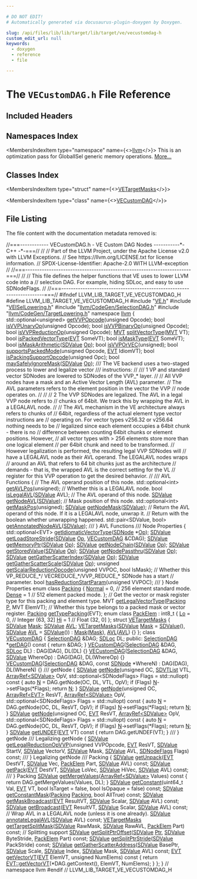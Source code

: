 ```yaml
---

# DO NOT EDIT!
# Automatically generated via docusaurus-plugin-doxygen by Doxygen.

slug: /api/files/lib/lib/target/lib/target/ve/vecustomdag-h
custom_edit_url: null
keywords:
  - doxygen
  - reference
  - file

---
```





# The `VECustomDAG.h` File Reference

<DoxygenPage pluginConfig={pluginConfig}>



## Included Headers

<IncludesList>
<IncludesListItem
  filePath="VE.h"
  permalink="/docs/api/files/lib/lib/target/lib/target/ve/ve-h"
  isLocal="true" />
<IncludesListItem
  filePath="VEISelLowering.h"
  permalink="/docs/api/files/lib/lib/target/lib/target/ve/veisellowering-h"
  isLocal="true" />
<IncludesListItem
  filePath="llvm/CodeGen/SelectionDAG.h"
  permalink="/docs/api/files/include/include/llvm/include/llvm/codegen/selectiondag-h"
  isLocal="true" />
<IncludesListItem
  filePath="llvm/CodeGen/TargetLowering.h"
  permalink="/docs/api/files/include/include/llvm/include/llvm/codegen/targetlowering-h"
  isLocal="true" />
</IncludesList>

## Namespaces Index

<MembersIndex>

<MembersIndexItem
  type="namespace"
  name={<><a href="/docs/api/namespaces/llvm">llvm</a></>}>
This is an optimization pass for GlobalISel generic memory operations. <a href="/docs/api/namespaces/llvm/#details">More...</a>
</MembersIndexItem>

</MembersIndex>

## Classes Index

<MembersIndex>

<MembersIndexItem
  type="struct"
  name={<><a href="/docs/api/structs/llvm/vetargetmasks">VETargetMasks</a></>}>
</MembersIndexItem>

<MembersIndexItem
  type="class"
  name={<><a href="/docs/api/classes/llvm/vecustomdag">VECustomDAG</a></>}>
</MembersIndexItem>

</MembersIndex>


## File Listing

The file content with the documentation metadata removed is:

<ProgramListing>

<Link id="l00001" /><CodeLine lineNumber="1"><Highlight kind="comment">//===------------ VECustomDAG.h - VE Custom DAG Nodes -----------&#42;- C++ -&#42;-===//</Highlight><Highlight kind="normal"></Highlight></CodeLine>
<Link id="l00002" /><CodeLine lineNumber="2"><Highlight kind="normal"></Highlight><Highlight kind="comment">//</Highlight><Highlight kind="normal"></Highlight></CodeLine>
<Link id="l00003" /><CodeLine lineNumber="3"><Highlight kind="normal"></Highlight><Highlight kind="comment">// Part of the LLVM Project, under the Apache License v2.0 with LLVM Exceptions.</Highlight><Highlight kind="normal"></Highlight></CodeLine>
<Link id="l00004" /><CodeLine lineNumber="4"><Highlight kind="normal"></Highlight><Highlight kind="comment">// See https://llvm.org/LICENSE.txt for license information.</Highlight><Highlight kind="normal"></Highlight></CodeLine>
<Link id="l00005" /><CodeLine lineNumber="5"><Highlight kind="normal"></Highlight><Highlight kind="comment">// SPDX-License-Identifier: Apache-2.0 WITH LLVM-exception</Highlight><Highlight kind="normal"></Highlight></CodeLine>
<Link id="l00006" /><CodeLine lineNumber="6"><Highlight kind="normal"></Highlight><Highlight kind="comment">//</Highlight><Highlight kind="normal"></Highlight></CodeLine>
<Link id="l00007" /><CodeLine lineNumber="7"><Highlight kind="normal"></Highlight><Highlight kind="comment">//===----------------------------------------------------------------------===//</Highlight><Highlight kind="normal"></Highlight></CodeLine>
<Link id="l00008" /><CodeLine lineNumber="8"><Highlight kind="normal"></Highlight><Highlight kind="comment">//</Highlight><Highlight kind="normal"></Highlight></CodeLine>
<Link id="l00009" /><CodeLine lineNumber="9"><Highlight kind="normal"></Highlight><Highlight kind="comment">// This file defines the helper functions that VE uses to lower LLVM code into a</Highlight><Highlight kind="normal"></Highlight></CodeLine>
<Link id="l00010" /><CodeLine lineNumber="10"><Highlight kind="normal"></Highlight><Highlight kind="comment">// selection DAG.  For example, hiding SDLoc, and easy to use SDNodeFlags.</Highlight><Highlight kind="normal"></Highlight></CodeLine>
<Link id="l00011" /><CodeLine lineNumber="11"><Highlight kind="normal"></Highlight><Highlight kind="comment">//</Highlight><Highlight kind="normal"></Highlight></CodeLine>
<Link id="l00012" /><CodeLine lineNumber="12"><Highlight kind="normal"></Highlight><Highlight kind="comment">//===----------------------------------------------------------------------===//</Highlight><Highlight kind="normal"></Highlight></CodeLine>
<Link id="l00013" /><CodeLine lineNumber="13"><Highlight kind="normal"></Highlight></CodeLine>
<Link id="l00014" /><CodeLine lineNumber="14"><Highlight kind="normal"></Highlight><Highlight kind="preprocessor">#ifndef LLVM&#95;LIB&#95;TARGET&#95;VE&#95;VECUSTOMDAG&#95;H</Highlight><Highlight kind="normal"></Highlight></CodeLine>
<Link id="l00015" /><CodeLine lineNumber="15"><Highlight kind="normal"></Highlight><Highlight kind="preprocessor">#define LLVM&#95;LIB&#95;TARGET&#95;VE&#95;VECUSTOMDAG&#95;H</Highlight><Highlight kind="normal"></Highlight></CodeLine>
<Link id="l00016" /><CodeLine lineNumber="16"><Highlight kind="normal"></Highlight></CodeLine>
<Link id="l00017" /><CodeLine lineNumber="17"><Highlight kind="normal"></Highlight><Highlight kind="preprocessor">#include &quot;<a href="/docs/api/files/lib/lib/target/lib/target/ve/ve-h">VE.h</a>&quot;</Highlight><Highlight kind="normal"></Highlight></CodeLine>
<Link id="l00018" /><CodeLine lineNumber="18"><Highlight kind="normal"></Highlight><Highlight kind="preprocessor">#include &quot;<a href="/docs/api/files/lib/lib/target/lib/target/ve/veisellowering-h">VEISelLowering.h</a>&quot;</Highlight><Highlight kind="normal"></Highlight></CodeLine>
<Link id="l00019" /><CodeLine lineNumber="19"><Highlight kind="normal"></Highlight><Highlight kind="preprocessor">#include &quot;<a href="/docs/api/files/include/include/llvm/include/llvm/codegen/selectiondag-h">llvm/CodeGen/SelectionDAG.h</a>&quot;</Highlight><Highlight kind="normal"></Highlight></CodeLine>
<Link id="l00020" /><CodeLine lineNumber="20"><Highlight kind="normal"></Highlight><Highlight kind="preprocessor">#include &quot;<a href="/docs/api/files/include/include/llvm/include/llvm/codegen/targetlowering-h">llvm/CodeGen/TargetLowering.h</a>&quot;</Highlight><Highlight kind="normal"></Highlight></CodeLine>
<Link id="l00021" /><CodeLine lineNumber="21"><Highlight kind="normal"></Highlight></CodeLine>
<Link id="l00022" /><CodeLine lineNumber="22"><Highlight kind="normal"></Highlight><Highlight kind="keyword">namespace </Highlight><Highlight kind="normal"><a href="/docs/api/namespaces/llvm">llvm</a> &#123;</Highlight></CodeLine>
<Link id="l00023" /><CodeLine lineNumber="23"><Highlight kind="normal"></Highlight></CodeLine>
<Link id="l00024" /><CodeLine lineNumber="24"><Highlight kind="normal">std::optional&lt;unsigned&gt; <a href="/docs/api/namespaces/llvm/#adcf46d0509fd943e2c820a47542d2425">getVVPOpcode</a>(</Highlight><Highlight kind="keywordtype">unsigned</Highlight><Highlight kind="normal"> Opcode);</Highlight></CodeLine>
<Link id="l00025" /><CodeLine lineNumber="25"><Highlight kind="normal"></Highlight></CodeLine>
<Link id="l00026" /><CodeLine lineNumber="26"><Highlight kind="normal"></Highlight><Highlight kind="keywordtype">bool</Highlight><Highlight kind="normal"> <a href="/docs/api/namespaces/llvm/#add178caf1ecd98ed44e9b3eab31ddfe2">isVVPUnaryOp</a>(</Highlight><Highlight kind="keywordtype">unsigned</Highlight><Highlight kind="normal"> Opcode);</Highlight></CodeLine>
<Link id="l00027" /><CodeLine lineNumber="27"><Highlight kind="normal"></Highlight><Highlight kind="keywordtype">bool</Highlight><Highlight kind="normal"> <a href="/docs/api/namespaces/llvm/#a2c64a669d95c6a6b00030c41a177a9da">isVVPBinaryOp</a>(</Highlight><Highlight kind="keywordtype">unsigned</Highlight><Highlight kind="normal"> Opcode);</Highlight></CodeLine>
<Link id="l00028" /><CodeLine lineNumber="28"><Highlight kind="normal"></Highlight><Highlight kind="keywordtype">bool</Highlight><Highlight kind="normal"> <a href="/docs/api/namespaces/llvm/#a024e466dba1b29c31da74dab698c04de">isVVPReductionOp</a>(</Highlight><Highlight kind="keywordtype">unsigned</Highlight><Highlight kind="normal"> Opcode);</Highlight></CodeLine>
<Link id="l00029" /><CodeLine lineNumber="29"><Highlight kind="normal"></Highlight></CodeLine>
<Link id="l00030" /><CodeLine lineNumber="30"><Highlight kind="normal"><a href="/docs/api/classes/llvm/mvt">MVT</a> <a href="/docs/api/namespaces/llvm/#a8efbddafefbb593b9fdc564bbe6e71fb">splitVectorType</a>(<a href="/docs/api/classes/llvm/mvt">MVT</a> VT);</Highlight></CodeLine>
<Link id="l00031" /><CodeLine lineNumber="31"><Highlight kind="normal"></Highlight></CodeLine>
<Link id="l00032" /><CodeLine lineNumber="32"><Highlight kind="normal"></Highlight><Highlight kind="keywordtype">bool</Highlight><Highlight kind="normal"> <a href="/docs/api/namespaces/llvm/#a0346da3fb8d131cf057b3f5c1757400b">isPackedVectorType</a>(<a href="/docs/api/structs/llvm/evt">EVT</a> SomeVT);</Highlight></CodeLine>
<Link id="l00033" /><CodeLine lineNumber="33"><Highlight kind="normal"></Highlight></CodeLine>
<Link id="l00034" /><CodeLine lineNumber="34"><Highlight kind="normal"></Highlight><Highlight kind="keywordtype">bool</Highlight><Highlight kind="normal"> <a href="/docs/api/namespaces/llvm/#a7c242ac8227e53a677e25cac39aaad82">isMaskType</a>(<a href="/docs/api/structs/llvm/evt">EVT</a> SomeVT);</Highlight></CodeLine>
<Link id="l00035" /><CodeLine lineNumber="35"><Highlight kind="normal"></Highlight></CodeLine>
<Link id="l00036" /><CodeLine lineNumber="36"><Highlight kind="normal"></Highlight><Highlight kind="keywordtype">bool</Highlight><Highlight kind="normal"> <a href="/docs/api/namespaces/llvm/#a7306c5f69408b74aa73eee21f015d405">isMaskArithmetic</a>(<a href="/docs/api/classes/llvm/sdvalue">SDValue</a> <a href="/docs/api/namespaces/llvm/#ab471937b9a227e70c7fe8bd9604014d6">Op</a>);</Highlight></CodeLine>
<Link id="l00037" /><CodeLine lineNumber="37"><Highlight kind="normal"></Highlight></CodeLine>
<Link id="l00038" /><CodeLine lineNumber="38"><Highlight kind="normal"></Highlight><Highlight kind="keywordtype">bool</Highlight><Highlight kind="normal"> <a href="/docs/api/namespaces/llvm/#aaa6eee8b0a715f1cb6c4b2535e56c253">isVVPOrVEC</a>(</Highlight><Highlight kind="keywordtype">unsigned</Highlight><Highlight kind="normal">);</Highlight></CodeLine>
<Link id="l00039" /><CodeLine lineNumber="39"><Highlight kind="normal"></Highlight></CodeLine>
<Link id="l00040" /><CodeLine lineNumber="40"><Highlight kind="normal"></Highlight><Highlight kind="keywordtype">bool</Highlight><Highlight kind="normal"> <a href="/docs/api/namespaces/llvm/#a11f8a2a87014bdd3d5b35eee4d313258">supportsPackedMode</a>(</Highlight><Highlight kind="keywordtype">unsigned</Highlight><Highlight kind="normal"> Opcode, <a href="/docs/api/structs/llvm/evt">EVT</a> IdiomVT);</Highlight></CodeLine>
<Link id="l00041" /><CodeLine lineNumber="41"><Highlight kind="normal"></Highlight></CodeLine>
<Link id="l00042" /><CodeLine lineNumber="42"><Highlight kind="normal"></Highlight><Highlight kind="keywordtype">bool</Highlight><Highlight kind="normal"> <a href="/docs/api/namespaces/llvm/#ab1c30ed11946c4d4d210fe29e395daad">isPackingSupportOpcode</a>(</Highlight><Highlight kind="keywordtype">unsigned</Highlight><Highlight kind="normal"> Opc);</Highlight></CodeLine>
<Link id="l00043" /><CodeLine lineNumber="43"><Highlight kind="normal"></Highlight></CodeLine>
<Link id="l00044" /><CodeLine lineNumber="44"><Highlight kind="normal"></Highlight><Highlight kind="keywordtype">bool</Highlight><Highlight kind="normal"> <a href="/docs/api/namespaces/llvm/#aa52af7575fa2cbe434ddc8227952195b">maySafelyIgnoreMask</a>(<a href="/docs/api/classes/llvm/sdvalue">SDValue</a> <a href="/docs/api/namespaces/llvm/#ab471937b9a227e70c7fe8bd9604014d6">Op</a>);</Highlight></CodeLine>
<Link id="l00045" /><CodeLine lineNumber="45"><Highlight kind="normal"></Highlight><Highlight kind="comment"></Highlight></CodeLine>
<Link id="l00046" /><CodeLine lineNumber="46"><Highlight kind="comment">/// The VE backend uses a two-staged process to lower and legalize vector</Highlight></CodeLine>
<Link id="l00047" /><CodeLine lineNumber="47"><Highlight kind="comment">/// instructions:</Highlight><Highlight kind="normal"></Highlight></CodeLine>
<Link id="l00048" /><CodeLine lineNumber="48"><Highlight kind="normal"></Highlight><Highlight kind="comment">//</Highlight><Highlight kind="comment"></Highlight></CodeLine>
<Link id="l00049" /><CodeLine lineNumber="49"><Highlight kind="comment">/// 1 VP and standard vector SDNodes are lowered to SDNodes of the VVP&#95;&#42; layer.</Highlight><Highlight kind="normal"></Highlight></CodeLine>
<Link id="l00050" /><CodeLine lineNumber="50"><Highlight kind="normal"></Highlight><Highlight kind="comment">//</Highlight><Highlight kind="normal"></Highlight></CodeLine>
<Link id="l00051" /><CodeLine lineNumber="51"><Highlight kind="normal"></Highlight><Highlight kind="comment">//     All VVP nodes have a mask and an Active Vector Length (AVL) parameter.</Highlight><Highlight kind="normal"></Highlight></CodeLine>
<Link id="l00052" /><CodeLine lineNumber="52"><Highlight kind="normal"></Highlight><Highlight kind="comment">//     The AVL parameters refers to the element position in the vector the VVP</Highlight><Highlight kind="normal"></Highlight></CodeLine>
<Link id="l00053" /><CodeLine lineNumber="53"><Highlight kind="normal"></Highlight><Highlight kind="comment">//     node operates on.</Highlight><Highlight kind="normal"></Highlight></CodeLine>
<Link id="l00054" /><CodeLine lineNumber="54"><Highlight kind="normal"></Highlight><Highlight kind="comment">//</Highlight><Highlight kind="normal"></Highlight></CodeLine>
<Link id="l00055" /><CodeLine lineNumber="55"><Highlight kind="normal"></Highlight><Highlight kind="comment">//</Highlight><Highlight kind="normal"></Highlight></CodeLine>
<Link id="l00056" /><CodeLine lineNumber="56"><Highlight kind="normal"></Highlight><Highlight kind="comment">//  2 The VVP SDNodes are legalized. The AVL in a legal VVP node refers to</Highlight><Highlight kind="normal"></Highlight></CodeLine>
<Link id="l00057" /><CodeLine lineNumber="57"><Highlight kind="normal"></Highlight><Highlight kind="comment">//     chunks of 64bit. We track this by wrapping the AVL in a LEGALAVL node.</Highlight><Highlight kind="normal"></Highlight></CodeLine>
<Link id="l00058" /><CodeLine lineNumber="58"><Highlight kind="normal"></Highlight><Highlight kind="comment">//</Highlight><Highlight kind="normal"></Highlight></CodeLine>
<Link id="l00059" /><CodeLine lineNumber="59"><Highlight kind="normal"></Highlight><Highlight kind="comment">//     The AVL mechanism in the VE architecture always refers to chunks of</Highlight><Highlight kind="normal"></Highlight></CodeLine>
<Link id="l00060" /><CodeLine lineNumber="60"><Highlight kind="normal"></Highlight><Highlight kind="comment">//     64bit, regardless of the actual element type vector instructions are</Highlight><Highlight kind="normal"></Highlight></CodeLine>
<Link id="l00061" /><CodeLine lineNumber="61"><Highlight kind="normal"></Highlight><Highlight kind="comment">//     operating on. For vector types v256.32 or v256.64 nothing needs to be</Highlight><Highlight kind="normal"></Highlight></CodeLine>
<Link id="l00062" /><CodeLine lineNumber="62"><Highlight kind="normal"></Highlight><Highlight kind="comment">//     legalized since each element occupies a 64bit chunk - there is no</Highlight><Highlight kind="normal"></Highlight></CodeLine>
<Link id="l00063" /><CodeLine lineNumber="63"><Highlight kind="normal"></Highlight><Highlight kind="comment">//     difference between counting 64bit chunks or element positions. However,</Highlight><Highlight kind="normal"></Highlight></CodeLine>
<Link id="l00064" /><CodeLine lineNumber="64"><Highlight kind="normal"></Highlight><Highlight kind="comment">//     all vector types with &gt; 256 elements store more than one logical element</Highlight><Highlight kind="normal"></Highlight></CodeLine>
<Link id="l00065" /><CodeLine lineNumber="65"><Highlight kind="normal"></Highlight><Highlight kind="comment">//     per 64bit chunk and need to be transformed.</Highlight><Highlight kind="normal"></Highlight></CodeLine>
<Link id="l00066" /><CodeLine lineNumber="66"><Highlight kind="normal"></Highlight><Highlight kind="comment">//     However legalization is performed, the resulting legal VVP SDNodes will</Highlight><Highlight kind="normal"></Highlight></CodeLine>
<Link id="l00067" /><CodeLine lineNumber="67"><Highlight kind="normal"></Highlight><Highlight kind="comment">//     have a LEGALAVL node as their AVL operand. The LEGALAVL nodes wraps</Highlight><Highlight kind="normal"></Highlight></CodeLine>
<Link id="l00068" /><CodeLine lineNumber="68"><Highlight kind="normal"></Highlight><Highlight kind="comment">//     around an AVL that refers to 64 bit chunks just as the architecture</Highlight><Highlight kind="normal"></Highlight></CodeLine>
<Link id="l00069" /><CodeLine lineNumber="69"><Highlight kind="normal"></Highlight><Highlight kind="comment">//     demands - that is, the wrapped AVL is the correct setting for the VL</Highlight><Highlight kind="normal"></Highlight></CodeLine>
<Link id="l00070" /><CodeLine lineNumber="70"><Highlight kind="normal"></Highlight><Highlight kind="comment">//     register for this VVP operation to get the desired behavior.</Highlight><Highlight kind="normal"></Highlight></CodeLine>
<Link id="l00071" /><CodeLine lineNumber="71"><Highlight kind="normal"></Highlight><Highlight kind="comment">//</Highlight><Highlight kind="comment"></Highlight></CodeLine>
<Link id="l00072" /><CodeLine lineNumber="72"><Highlight kind="comment">/// AVL Functions &#123;</Highlight><Highlight kind="normal"></Highlight></CodeLine>
<Link id="l00073" /><CodeLine lineNumber="73"><Highlight kind="normal"></Highlight><Highlight kind="comment">// The AVL operand position of this node.</Highlight><Highlight kind="normal"></Highlight></CodeLine>
<Link id="l00074" /><CodeLine lineNumber="74"><Highlight kind="normal">std::optional&lt;int&gt; <a href="/docs/api/namespaces/llvm/#a14dbf0c55e1b78f05c19e973c5b54dcd">getAVLPos</a>(</Highlight><Highlight kind="keywordtype">unsigned</Highlight><Highlight kind="normal">);</Highlight></CodeLine>
<Link id="l00075" /><CodeLine lineNumber="75"><Highlight kind="normal"></Highlight></CodeLine>
<Link id="l00076" /><CodeLine lineNumber="76"><Highlight kind="normal"></Highlight><Highlight kind="comment">// Whether this is a LEGALAVL node.</Highlight><Highlight kind="normal"></Highlight></CodeLine>
<Link id="l00077" /><CodeLine lineNumber="77"><Highlight kind="normal"></Highlight><Highlight kind="keywordtype">bool</Highlight><Highlight kind="normal"> <a href="/docs/api/namespaces/llvm/#a84e306a52da2372d1d398fb5a3c75c81">isLegalAVL</a>(<a href="/docs/api/classes/llvm/sdvalue">SDValue</a> AVL);</Highlight></CodeLine>
<Link id="l00078" /><CodeLine lineNumber="78"><Highlight kind="normal"></Highlight></CodeLine>
<Link id="l00079" /><CodeLine lineNumber="79"><Highlight kind="normal"></Highlight><Highlight kind="comment">// The AVL operand of this node.</Highlight><Highlight kind="normal"></Highlight></CodeLine>
<Link id="l00080" /><CodeLine lineNumber="80"><Highlight kind="normal"><a href="/docs/api/classes/llvm/sdvalue">SDValue</a> <a href="/docs/api/namespaces/llvm/#a79438cba679d9bd714fcf1ac660aa9dd">getNodeAVL</a>(<a href="/docs/api/classes/llvm/sdvalue">SDValue</a>);</Highlight></CodeLine>
<Link id="l00081" /><CodeLine lineNumber="81"><Highlight kind="normal"></Highlight></CodeLine>
<Link id="l00082" /><CodeLine lineNumber="82"><Highlight kind="normal"></Highlight><Highlight kind="comment">// Mask position of this node.</Highlight><Highlight kind="normal"></Highlight></CodeLine>
<Link id="l00083" /><CodeLine lineNumber="83"><Highlight kind="normal">std::optional&lt;int&gt; <a href="/docs/api/namespaces/llvm/#ab12a9d38978cd2f625970c4d24ba76d5">getMaskPos</a>(</Highlight><Highlight kind="keywordtype">unsigned</Highlight><Highlight kind="normal">);</Highlight></CodeLine>
<Link id="l00084" /><CodeLine lineNumber="84"><Highlight kind="normal"></Highlight></CodeLine>
<Link id="l00085" /><CodeLine lineNumber="85"><Highlight kind="normal"><a href="/docs/api/classes/llvm/sdvalue">SDValue</a> <a href="/docs/api/namespaces/llvm/#aea6f240eaff69e5a5f5dc5108abecfc5">getNodeMask</a>(<a href="/docs/api/classes/llvm/sdvalue">SDValue</a>);</Highlight></CodeLine>
<Link id="l00086" /><CodeLine lineNumber="86"><Highlight kind="normal"></Highlight></CodeLine>
<Link id="l00087" /><CodeLine lineNumber="87"><Highlight kind="normal"></Highlight><Highlight kind="comment">// Return the AVL operand of this node. If it is a LEGALAVL node, unwrap it.</Highlight><Highlight kind="normal"></Highlight></CodeLine>
<Link id="l00088" /><CodeLine lineNumber="88"><Highlight kind="normal"></Highlight><Highlight kind="comment">// Return with the boolean whether unwrapping happened.</Highlight><Highlight kind="normal"></Highlight></CodeLine>
<Link id="l00089" /><CodeLine lineNumber="89"><Highlight kind="normal">std::pair&lt;SDValue, bool&gt; <a href="/docs/api/namespaces/llvm/#ab36c9d24e2e9bf7f23e297e087acb8ce">getAnnotatedNodeAVL</a>(<a href="/docs/api/classes/llvm/sdvalue">SDValue</a>);</Highlight></CodeLine>
<Link id="l00090" /><CodeLine lineNumber="90"><Highlight kind="normal"></Highlight><Highlight kind="comment"></Highlight></CodeLine>
<Link id="l00091" /><CodeLine lineNumber="91"><Highlight kind="comment">/// &#125; AVL Functions</Highlight><Highlight kind="normal"></Highlight></CodeLine>
<Link id="l00092" /><CodeLine lineNumber="92"><Highlight kind="normal"></Highlight><Highlight kind="comment"></Highlight></CodeLine>
<Link id="l00093" /><CodeLine lineNumber="93"><Highlight kind="comment">/// Node Properties &#123;</Highlight><Highlight kind="normal"></Highlight></CodeLine>
<Link id="l00094" /><CodeLine lineNumber="94"><Highlight kind="normal"></Highlight></CodeLine>
<Link id="l00095" /><CodeLine lineNumber="95"><Highlight kind="normal">std::optional&lt;EVT&gt; <a href="/docs/api/namespaces/llvm/#a349388caf46f4ce4705384603962aeed">getIdiomaticVectorType</a>(<a href="/docs/api/classes/llvm/sdnode">SDNode</a> &#42;<a href="/docs/api/namespaces/llvm/#ab471937b9a227e70c7fe8bd9604014d6">Op</a>);</Highlight></CodeLine>
<Link id="l00096" /><CodeLine lineNumber="96"><Highlight kind="normal"></Highlight></CodeLine>
<Link id="l00097" /><CodeLine lineNumber="97"><Highlight kind="normal"><a href="/docs/api/classes/llvm/sdvalue">SDValue</a> <a href="/docs/api/namespaces/llvm/#aedd8585aefa5e46401807f2f581d42c3">getLoadStoreStride</a>(<a href="/docs/api/classes/llvm/sdvalue">SDValue</a> <a href="/docs/api/namespaces/llvm/#ab471937b9a227e70c7fe8bd9604014d6">Op</a>, <a href="/docs/api/classes/llvm/vecustomdag">VECustomDAG</a> &amp;CDAG);</Highlight></CodeLine>
<Link id="l00098" /><CodeLine lineNumber="98"><Highlight kind="normal"></Highlight></CodeLine>
<Link id="l00099" /><CodeLine lineNumber="99"><Highlight kind="normal"><a href="/docs/api/classes/llvm/sdvalue">SDValue</a> <a href="/docs/api/namespaces/llvm/#ab070b8929e843cb3130b632013d54711">getMemoryPtr</a>(<a href="/docs/api/classes/llvm/sdvalue">SDValue</a> <a href="/docs/api/namespaces/llvm/#ab471937b9a227e70c7fe8bd9604014d6">Op</a>);</Highlight></CodeLine>
<Link id="l00100" /><CodeLine lineNumber="100"><Highlight kind="normal"></Highlight></CodeLine>
<Link id="l00101" /><CodeLine lineNumber="101"><Highlight kind="normal"><a href="/docs/api/classes/llvm/sdvalue">SDValue</a> <a href="/docs/api/namespaces/llvm/#a5cbf0daafe0fb49944e73ac1a968b9f9">getNodeChain</a>(<a href="/docs/api/classes/llvm/sdvalue">SDValue</a> <a href="/docs/api/namespaces/llvm/#ab471937b9a227e70c7fe8bd9604014d6">Op</a>);</Highlight></CodeLine>
<Link id="l00102" /><CodeLine lineNumber="102"><Highlight kind="normal"></Highlight></CodeLine>
<Link id="l00103" /><CodeLine lineNumber="103"><Highlight kind="normal"><a href="/docs/api/classes/llvm/sdvalue">SDValue</a> <a href="/docs/api/namespaces/llvm/#a2c184773989d9b05fcc2bf4f5840c1db">getStoredValue</a>(<a href="/docs/api/classes/llvm/sdvalue">SDValue</a> <a href="/docs/api/namespaces/llvm/#ab471937b9a227e70c7fe8bd9604014d6">Op</a>);</Highlight></CodeLine>
<Link id="l00104" /><CodeLine lineNumber="104"><Highlight kind="normal"></Highlight></CodeLine>
<Link id="l00105" /><CodeLine lineNumber="105"><Highlight kind="normal"><a href="/docs/api/classes/llvm/sdvalue">SDValue</a> <a href="/docs/api/namespaces/llvm/#a99ae9f9b511cb5dc402e9fcee10be7d8">getNodePassthru</a>(<a href="/docs/api/classes/llvm/sdvalue">SDValue</a> <a href="/docs/api/namespaces/llvm/#ab471937b9a227e70c7fe8bd9604014d6">Op</a>);</Highlight></CodeLine>
<Link id="l00106" /><CodeLine lineNumber="106"><Highlight kind="normal"></Highlight></CodeLine>
<Link id="l00107" /><CodeLine lineNumber="107"><Highlight kind="normal"><a href="/docs/api/classes/llvm/sdvalue">SDValue</a> <a href="/docs/api/namespaces/llvm/#acfed5678d22df4ce259fa0f83075a410">getGatherScatterIndex</a>(<a href="/docs/api/classes/llvm/sdvalue">SDValue</a> <a href="/docs/api/namespaces/llvm/#ab471937b9a227e70c7fe8bd9604014d6">Op</a>);</Highlight></CodeLine>
<Link id="l00108" /><CodeLine lineNumber="108"><Highlight kind="normal"></Highlight></CodeLine>
<Link id="l00109" /><CodeLine lineNumber="109"><Highlight kind="normal"><a href="/docs/api/classes/llvm/sdvalue">SDValue</a> <a href="/docs/api/namespaces/llvm/#a1f3aeccd734488eddcb632f9bb706f0a">getGatherScatterScale</a>(<a href="/docs/api/classes/llvm/sdvalue">SDValue</a> <a href="/docs/api/namespaces/llvm/#ab471937b9a227e70c7fe8bd9604014d6">Op</a>);</Highlight></CodeLine>
<Link id="l00110" /><CodeLine lineNumber="110"><Highlight kind="normal"></Highlight></CodeLine>
<Link id="l00111" /><CodeLine lineNumber="111"><Highlight kind="normal"></Highlight><Highlight kind="keywordtype">unsigned</Highlight><Highlight kind="normal"> <a href="/docs/api/namespaces/llvm/#ad49951af9f5b144c4a9b80041ca3a630">getScalarReductionOpcode</a>(</Highlight><Highlight kind="keywordtype">unsigned</Highlight><Highlight kind="normal"> VVPOC, </Highlight><Highlight kind="keywordtype">bool</Highlight><Highlight kind="normal"> IsMask);</Highlight></CodeLine>
<Link id="l00112" /><CodeLine lineNumber="112"><Highlight kind="normal"></Highlight></CodeLine>
<Link id="l00113" /><CodeLine lineNumber="113"><Highlight kind="normal"></Highlight><Highlight kind="comment">// Whether this VP&#95;REDUCE&#95;&#42;/ VECREDUCE&#95;&#42;/VVP&#95;REDUCE&#95;&#42; SDNode has a start</Highlight><Highlight kind="normal"></Highlight></CodeLine>
<Link id="l00114" /><CodeLine lineNumber="114"><Highlight kind="normal"></Highlight><Highlight kind="comment">// parameter.</Highlight><Highlight kind="normal"></Highlight></CodeLine>
<Link id="l00115" /><CodeLine lineNumber="115"><Highlight kind="normal"></Highlight><Highlight kind="keywordtype">bool</Highlight><Highlight kind="normal"> <a href="/docs/api/namespaces/llvm/#ac9aa93c5c44060d8bb0620dca40fd2cc">hasReductionStartParam</a>(</Highlight><Highlight kind="keywordtype">unsigned</Highlight><Highlight kind="normal"> VVPOC);</Highlight></CodeLine>
<Link id="l00116" /><CodeLine lineNumber="116"><Highlight kind="normal"></Highlight><Highlight kind="comment"></Highlight></CodeLine>
<Link id="l00117" /><CodeLine lineNumber="117"><Highlight kind="comment">/// &#125; Node Properties</Highlight><Highlight kind="normal"></Highlight></CodeLine>
<Link id="l00118" /><CodeLine lineNumber="118"><Highlight kind="normal"></Highlight></CodeLine>
<Link id="l00119" /><CodeLine lineNumber="119" lineLink="/docs/api/namespaces/llvm/#a6405223942a3a52775bb99d512dca2ad"><Highlight kind="normal"></Highlight><Highlight kind="keyword">enum class</Highlight><Highlight kind="normal"> <a href="/docs/api/namespaces/llvm/#a6405223942a3a52775bb99d512dca2ad">Packing</a> &#123;</Highlight></CodeLine>
<Link id="l00120" /><CodeLine lineNumber="120" lineLink="/docs/api/namespaces/llvm/#a6405223942a3a52775bb99d512dca2ada960b44c579bc2f6818d2daaf9e4c16f0"><Highlight kind="normal">  <a href="/docs/api/namespaces/llvm/#a6405223942a3a52775bb99d512dca2ada960b44c579bc2f6818d2daaf9e4c16f0">Normal</a> = 0, </Highlight><Highlight kind="comment">// 256 element standard mode.</Highlight><Highlight kind="normal"></Highlight></CodeLine>
<Link id="l00121" /><CodeLine lineNumber="121" lineLink="/docs/api/namespaces/llvm/#a6405223942a3a52775bb99d512dca2ada9a71a13863c84ba34fc41595fc2ee0c6"><Highlight kind="normal">  <a href="/docs/api/namespaces/llvm/#a6405223942a3a52775bb99d512dca2ada9a71a13863c84ba34fc41595fc2ee0c6">Dense</a> = 1   </Highlight><Highlight kind="comment">// 512 element packed mode.</Highlight><Highlight kind="normal"></Highlight></CodeLine>
<Link id="l00122" /><CodeLine lineNumber="122"><Highlight kind="normal">&#125;;</Highlight></CodeLine>
<Link id="l00123" /><CodeLine lineNumber="123"><Highlight kind="normal"></Highlight></CodeLine>
<Link id="l00124" /><CodeLine lineNumber="124"><Highlight kind="normal"></Highlight><Highlight kind="comment">// Get the vector or mask register type for this packing and element type.</Highlight><Highlight kind="normal"></Highlight></CodeLine>
<Link id="l00125" /><CodeLine lineNumber="125"><Highlight kind="normal">MVT <a href="/docs/api/namespaces/llvm/#aaea80b81575ab69196851372b8c5bc2a">getLegalVectorType</a>(<a href="/docs/api/namespaces/llvm/#a6405223942a3a52775bb99d512dca2ad">Packing</a> <a href="/docs/api/files/lib/lib/option/option-cpp/#a04665169063c8ca1f2ea96c27fc7c2b2">P</a>, MVT ElemVT);</Highlight></CodeLine>
<Link id="l00126" /><CodeLine lineNumber="126"><Highlight kind="normal"></Highlight></CodeLine>
<Link id="l00127" /><CodeLine lineNumber="127"><Highlight kind="normal"></Highlight><Highlight kind="comment">// Whether this type belongs to a packed mask or vector register.</Highlight><Highlight kind="normal"></Highlight></CodeLine>
<Link id="l00128" /><CodeLine lineNumber="128"><Highlight kind="normal"><a href="/docs/api/namespaces/llvm/#a6405223942a3a52775bb99d512dca2ad">Packing</a> <a href="/docs/api/namespaces/llvm/#ad1b6d700f803718300ba21413283f7eb">getTypePacking</a>(EVT);</Highlight></CodeLine>
<Link id="l00129" /><CodeLine lineNumber="129"><Highlight kind="normal"></Highlight></CodeLine>
<Link id="l00130" /><CodeLine lineNumber="130" lineLink="/docs/api/namespaces/llvm/#a9ac8e4e13ad96a39c3f8db9ed633ad2b"><Highlight kind="normal"></Highlight><Highlight kind="keyword">enum class</Highlight><Highlight kind="normal"> <a href="/docs/api/namespaces/llvm/#a9ac8e4e13ad96a39c3f8db9ed633ad2b">PackElem</a> : int8&#95;t &#123;</Highlight></CodeLine>
<Link id="l00131" /><CodeLine lineNumber="131" lineLink="/docs/api/namespaces/llvm/#a9ac8e4e13ad96a39c3f8db9ed633ad2baff50b4aa1c9cc2197ef898436641c911"><Highlight kind="normal">  <a href="/docs/api/namespaces/llvm/#a9ac8e4e13ad96a39c3f8db9ed633ad2baff50b4aa1c9cc2197ef898436641c911">Lo</a> = 0, </Highlight><Highlight kind="comment">// Integer (63, 32&#93;</Highlight><Highlight kind="normal"></Highlight></CodeLine>
<Link id="l00132" /><CodeLine lineNumber="132" lineLink="/docs/api/namespaces/llvm/#a9ac8e4e13ad96a39c3f8db9ed633ad2bac1a5298f939e87e8f962a5edfc206918"><Highlight kind="normal">  <a href="/docs/api/namespaces/llvm/#a9ac8e4e13ad96a39c3f8db9ed633ad2bac1a5298f939e87e8f962a5edfc206918">Hi</a> = 1  </Highlight><Highlight kind="comment">// Float   (32,  0&#93;</Highlight><Highlight kind="normal"></Highlight></CodeLine>
<Link id="l00133" /><CodeLine lineNumber="133"><Highlight kind="normal">&#125;;</Highlight></CodeLine>
<Link id="l00134" /><CodeLine lineNumber="134"><Highlight kind="normal"></Highlight></CodeLine>
<Link id="l00135" /><CodeLine lineNumber="135" lineLink="/docs/api/structs/llvm/vetargetmasks"><Highlight kind="normal"></Highlight><Highlight kind="keyword">struct </Highlight><Highlight kind="normal"><a href="/docs/api/structs/llvm/vetargetmasks/#abf55cfab15e3dc41e35e1dafe70d47ee">VETargetMasks</a> &#123;</Highlight></CodeLine>
<Link id="l00136" /><CodeLine lineNumber="136" lineLink="/docs/api/structs/llvm/vetargetmasks/#af81521628a737b05c96112cab8007550"><Highlight kind="normal">  <a href="/docs/api/classes/llvm/sdvalue">SDValue</a> <a href="/docs/api/structs/llvm/vetargetmasks/#af81521628a737b05c96112cab8007550">Mask</a>;</Highlight></CodeLine>
<Link id="l00137" /><CodeLine lineNumber="137" lineLink="/docs/api/structs/llvm/vetargetmasks/#a010469ea7c26f75b5138f8258e370353"><Highlight kind="normal">  <a href="/docs/api/classes/llvm/sdvalue">SDValue</a> <a href="/docs/api/structs/llvm/vetargetmasks/#a010469ea7c26f75b5138f8258e370353">AVL</a>;</Highlight></CodeLine>
<Link id="l00138" /><CodeLine lineNumber="138" lineLink="/docs/api/structs/llvm/vetargetmasks/#abf55cfab15e3dc41e35e1dafe70d47ee"><Highlight kind="normal">  <a href="/docs/api/structs/llvm/vetargetmasks/#abf55cfab15e3dc41e35e1dafe70d47ee">VETargetMasks</a>(<a href="/docs/api/classes/llvm/sdvalue">SDValue</a> <a href="/docs/api/structs/llvm/vetargetmasks/#af81521628a737b05c96112cab8007550">Mask</a> = <a href="/docs/api/files/lib/lib/target/lib/target/aarch64/aarch64isellowering-cpp/#a51cb24bd3e700fcf2f93d1afbb555a16">SDValue</a>(), <a href="/docs/api/classes/llvm/sdvalue">SDValue</a> <a href="/docs/api/structs/llvm/vetargetmasks/#a010469ea7c26f75b5138f8258e370353">AVL</a> = <a href="/docs/api/files/lib/lib/target/lib/target/aarch64/aarch64isellowering-cpp/#a51cb24bd3e700fcf2f93d1afbb555a16">SDValue</a>())</Highlight></CodeLine>
<Link id="l00139" /><CodeLine lineNumber="139"><Highlight kind="normal">      : <a href="/docs/api/structs/llvm/vetargetmasks/#af81521628a737b05c96112cab8007550">Mask</a>(<a href="/docs/api/structs/llvm/vetargetmasks/#af81521628a737b05c96112cab8007550">Mask</a>), <a href="/docs/api/structs/llvm/vetargetmasks/#a010469ea7c26f75b5138f8258e370353">AVL</a>(<a href="/docs/api/structs/llvm/vetargetmasks/#a010469ea7c26f75b5138f8258e370353">AVL</a>) &#123;&#125;</Highlight></CodeLine>
<Link id="l00140" /><CodeLine lineNumber="140"><Highlight kind="normal">&#125;;</Highlight></CodeLine>
<Link id="l00141" /><CodeLine lineNumber="141"><Highlight kind="normal"></Highlight></CodeLine>
<Link id="l00142" /><CodeLine lineNumber="142" lineLink="/docs/api/classes/llvm/vecustomdag"><Highlight kind="normal"></Highlight><Highlight kind="keyword">class </Highlight><Highlight kind="normal"><a href="/docs/api/classes/llvm/vecustomdag/#a4e7da125d660f42ac931e4bdd4031393">VECustomDAG</a> &#123;</Highlight></CodeLine>
<Link id="l00143" /><CodeLine lineNumber="143"><Highlight kind="normal">  <a href="/docs/api/classes/llvm/selectiondag">SelectionDAG</a> &amp;DAG;</Highlight></CodeLine>
<Link id="l00144" /><CodeLine lineNumber="144"><Highlight kind="normal">  <a href="/docs/api/classes/llvm/sdloc">SDLoc</a> DL;</Highlight></CodeLine>
<Link id="l00145" /><CodeLine lineNumber="145"><Highlight kind="normal"></Highlight></CodeLine>
<Link id="l00146" /><CodeLine lineNumber="146"><Highlight kind="normal"></Highlight><Highlight kind="keyword">public</Highlight><Highlight kind="normal">:</Highlight></CodeLine>
<Link id="l00147" /><CodeLine lineNumber="147" lineLink="/docs/api/classes/llvm/vecustomdag/#a9882ec513cb04a263c4cbce0f8529ecd"><Highlight kind="normal">  <a href="/docs/api/classes/llvm/selectiondag">SelectionDAG</a> &#42;<a href="/docs/api/classes/llvm/vecustomdag/#a9882ec513cb04a263c4cbce0f8529ecd">getDAG</a>()</Highlight><Highlight kind="keyword"> const </Highlight><Highlight kind="normal">&#123; </Highlight><Highlight kind="keywordflow">return</Highlight><Highlight kind="normal"> &amp;DAG; &#125;</Highlight></CodeLine>
<Link id="l00148" /><CodeLine lineNumber="148"><Highlight kind="normal"></Highlight></CodeLine>
<Link id="l00149" /><CodeLine lineNumber="149" lineLink="/docs/api/classes/llvm/vecustomdag/#a4e7da125d660f42ac931e4bdd4031393"><Highlight kind="normal">  <a href="/docs/api/classes/llvm/vecustomdag/#a4e7da125d660f42ac931e4bdd4031393">VECustomDAG</a>(<a href="/docs/api/classes/llvm/selectiondag">SelectionDAG</a> &amp;DAG, <a href="/docs/api/classes/llvm/sdloc">SDLoc</a> DL) : DAG(DAG), DL(DL) &#123;&#125;</Highlight></CodeLine>
<Link id="l00150" /><CodeLine lineNumber="150"><Highlight kind="normal"></Highlight></CodeLine>
<Link id="l00151" /><CodeLine lineNumber="151" lineLink="/docs/api/classes/llvm/vecustomdag/#a262f8afb6282cb142427c78c028fcd8d"><Highlight kind="normal">  <a href="/docs/api/classes/llvm/vecustomdag/#a262f8afb6282cb142427c78c028fcd8d">VECustomDAG</a>(<a href="/docs/api/classes/llvm/selectiondag">SelectionDAG</a> &amp;DAG, <a href="/docs/api/classes/llvm/sdvalue">SDValue</a> WhereOp) : DAG(DAG), DL(WhereOp) &#123;&#125;</Highlight></CodeLine>
<Link id="l00152" /><CodeLine lineNumber="152"><Highlight kind="normal"></Highlight></CodeLine>
<Link id="l00153" /><CodeLine lineNumber="153" lineLink="/docs/api/classes/llvm/vecustomdag/#a709b4f84b841c9e1b875b592b8343a1b"><Highlight kind="normal">  <a href="/docs/api/classes/llvm/vecustomdag/#a709b4f84b841c9e1b875b592b8343a1b">VECustomDAG</a>(<a href="/docs/api/classes/llvm/selectiondag">SelectionDAG</a> &amp;DAG, </Highlight><Highlight kind="keyword">const</Highlight><Highlight kind="normal"> <a href="/docs/api/classes/llvm/sdnode">SDNode</a> &#42;WhereN) : DAG(DAG), DL(WhereN) &#123;&#125;</Highlight></CodeLine>
<Link id="l00154" /><CodeLine lineNumber="154"><Highlight kind="normal"></Highlight><Highlight kind="comment"></Highlight></CodeLine>
<Link id="l00155" /><CodeLine lineNumber="155"><Highlight kind="comment">  /// getNode &#123;</Highlight><Highlight kind="normal"></Highlight></CodeLine>
<Link id="l00156" /><CodeLine lineNumber="156" lineLink="/docs/api/classes/llvm/vecustomdag/#a6bc77ff0f140f382784b468fb1b8f65e"><Highlight kind="normal">  <a href="/docs/api/classes/llvm/sdvalue">SDValue</a> <a href="/docs/api/classes/llvm/vecustomdag/#a6bc77ff0f140f382784b468fb1b8f65e">getNode</a>(</Highlight><Highlight kind="keywordtype">unsigned</Highlight><Highlight kind="normal"> OC, <a href="/docs/api/structs/llvm/sdvtlist">SDVTList</a> VTL, <a href="/docs/api/classes/llvm/arrayref">ArrayRef&lt;SDValue&gt;</a> OpV,</Highlight></CodeLine>
<Link id="l00157" /><CodeLine lineNumber="157"><Highlight kind="normal">                  std::optional&lt;SDNodeFlags&gt; Flags = std::nullopt)</Highlight><Highlight kind="keyword"> const </Highlight><Highlight kind="normal">&#123;</Highlight></CodeLine>
<Link id="l00158" /><CodeLine lineNumber="158"><Highlight kind="normal">    </Highlight><Highlight kind="keyword">auto</Highlight><Highlight kind="normal"> <a href="/docs/api/files/lib/lib/support/regcomp-c/#a0240ac851181b84ac374872dc5434ee4">N</a> = DAG.getNode(OC, DL, VTL, OpV);</Highlight></CodeLine>
<Link id="l00159" /><CodeLine lineNumber="159"><Highlight kind="normal">    </Highlight><Highlight kind="keywordflow">if</Highlight><Highlight kind="normal"> (Flags)</Highlight></CodeLine>
<Link id="l00160" /><CodeLine lineNumber="160"><Highlight kind="normal">      <a href="/docs/api/files/lib/lib/support/regcomp-c/#a0240ac851181b84ac374872dc5434ee4">N</a>-&gt;setFlags(&#42;Flags);</Highlight></CodeLine>
<Link id="l00161" /><CodeLine lineNumber="161"><Highlight kind="normal">    </Highlight><Highlight kind="keywordflow">return</Highlight><Highlight kind="normal"> <a href="/docs/api/files/lib/lib/support/regcomp-c/#a0240ac851181b84ac374872dc5434ee4">N</a>;</Highlight></CodeLine>
<Link id="l00162" /><CodeLine lineNumber="162"><Highlight kind="normal">  &#125;</Highlight></CodeLine>
<Link id="l00163" /><CodeLine lineNumber="163"><Highlight kind="normal"></Highlight></CodeLine>
<Link id="l00164" /><CodeLine lineNumber="164" lineLink="/docs/api/classes/llvm/vecustomdag/#a24f2724c3180118c51af9b3fe77328f2"><Highlight kind="normal">  <a href="/docs/api/classes/llvm/sdvalue">SDValue</a> <a href="/docs/api/classes/llvm/vecustomdag/#a24f2724c3180118c51af9b3fe77328f2">getNode</a>(</Highlight><Highlight kind="keywordtype">unsigned</Highlight><Highlight kind="normal"> OC, <a href="/docs/api/classes/llvm/arrayref">ArrayRef&lt;EVT&gt;</a> ResVT, <a href="/docs/api/classes/llvm/arrayref">ArrayRef&lt;SDValue&gt;</a> OpV,</Highlight></CodeLine>
<Link id="l00165" /><CodeLine lineNumber="165"><Highlight kind="normal">                  std::optional&lt;SDNodeFlags&gt; Flags = std::nullopt)</Highlight><Highlight kind="keyword"> const </Highlight><Highlight kind="normal">&#123;</Highlight></CodeLine>
<Link id="l00166" /><CodeLine lineNumber="166"><Highlight kind="normal">    </Highlight><Highlight kind="keyword">auto</Highlight><Highlight kind="normal"> <a href="/docs/api/files/lib/lib/support/regcomp-c/#a0240ac851181b84ac374872dc5434ee4">N</a> = DAG.getNode(OC, DL, ResVT, OpV);</Highlight></CodeLine>
<Link id="l00167" /><CodeLine lineNumber="167"><Highlight kind="normal">    </Highlight><Highlight kind="keywordflow">if</Highlight><Highlight kind="normal"> (Flags)</Highlight></CodeLine>
<Link id="l00168" /><CodeLine lineNumber="168"><Highlight kind="normal">      <a href="/docs/api/files/lib/lib/support/regcomp-c/#a0240ac851181b84ac374872dc5434ee4">N</a>-&gt;setFlags(&#42;Flags);</Highlight></CodeLine>
<Link id="l00169" /><CodeLine lineNumber="169"><Highlight kind="normal">    </Highlight><Highlight kind="keywordflow">return</Highlight><Highlight kind="normal"> <a href="/docs/api/files/lib/lib/support/regcomp-c/#a0240ac851181b84ac374872dc5434ee4">N</a>;</Highlight></CodeLine>
<Link id="l00170" /><CodeLine lineNumber="170"><Highlight kind="normal">  &#125;</Highlight></CodeLine>
<Link id="l00171" /><CodeLine lineNumber="171"><Highlight kind="normal"></Highlight></CodeLine>
<Link id="l00172" /><CodeLine lineNumber="172" lineLink="/docs/api/classes/llvm/vecustomdag/#afd07a519f6f716dfb3649c99c3bf8fc2"><Highlight kind="normal">  <a href="/docs/api/classes/llvm/sdvalue">SDValue</a> <a href="/docs/api/classes/llvm/vecustomdag/#afd07a519f6f716dfb3649c99c3bf8fc2">getNode</a>(</Highlight><Highlight kind="keywordtype">unsigned</Highlight><Highlight kind="normal"> OC, <a href="/docs/api/structs/llvm/evt">EVT</a> ResVT, <a href="/docs/api/classes/llvm/arrayref">ArrayRef&lt;SDValue&gt;</a> OpV,</Highlight></CodeLine>
<Link id="l00173" /><CodeLine lineNumber="173"><Highlight kind="normal">                  std::optional&lt;SDNodeFlags&gt; Flags = std::nullopt)</Highlight><Highlight kind="keyword"> const </Highlight><Highlight kind="normal">&#123;</Highlight></CodeLine>
<Link id="l00174" /><CodeLine lineNumber="174"><Highlight kind="normal">    </Highlight><Highlight kind="keyword">auto</Highlight><Highlight kind="normal"> <a href="/docs/api/files/lib/lib/support/regcomp-c/#a0240ac851181b84ac374872dc5434ee4">N</a> = DAG.getNode(OC, DL, ResVT, OpV);</Highlight></CodeLine>
<Link id="l00175" /><CodeLine lineNumber="175"><Highlight kind="normal">    </Highlight><Highlight kind="keywordflow">if</Highlight><Highlight kind="normal"> (Flags)</Highlight></CodeLine>
<Link id="l00176" /><CodeLine lineNumber="176"><Highlight kind="normal">      <a href="/docs/api/files/lib/lib/support/regcomp-c/#a0240ac851181b84ac374872dc5434ee4">N</a>-&gt;setFlags(&#42;Flags);</Highlight></CodeLine>
<Link id="l00177" /><CodeLine lineNumber="177"><Highlight kind="normal">    </Highlight><Highlight kind="keywordflow">return</Highlight><Highlight kind="normal"> <a href="/docs/api/files/lib/lib/support/regcomp-c/#a0240ac851181b84ac374872dc5434ee4">N</a>;</Highlight></CodeLine>
<Link id="l00178" /><CodeLine lineNumber="178"><Highlight kind="normal">  &#125;</Highlight></CodeLine>
<Link id="l00179" /><CodeLine lineNumber="179"><Highlight kind="normal"></Highlight></CodeLine>
<Link id="l00180" /><CodeLine lineNumber="180" lineLink="/docs/api/classes/llvm/vecustomdag/#a8b43494409db5f4c462bb8dcd4a10379"><Highlight kind="normal">  <a href="/docs/api/classes/llvm/sdvalue">SDValue</a> <a href="/docs/api/classes/llvm/vecustomdag/#a8b43494409db5f4c462bb8dcd4a10379">getUNDEF</a>(<a href="/docs/api/structs/llvm/evt">EVT</a> VT)</Highlight><Highlight kind="keyword"> const </Highlight><Highlight kind="normal">&#123; </Highlight><Highlight kind="keywordflow">return</Highlight><Highlight kind="normal"> DAG.getUNDEF(VT); &#125;</Highlight><Highlight kind="comment"></Highlight></CodeLine>
<Link id="l00181" /><CodeLine lineNumber="181"><Highlight kind="comment">  /// &#125; getNode</Highlight><Highlight kind="normal"></Highlight></CodeLine>
<Link id="l00182" /><CodeLine lineNumber="182"><Highlight kind="normal"></Highlight><Highlight kind="comment"></Highlight></CodeLine>
<Link id="l00183" /><CodeLine lineNumber="183"><Highlight kind="comment">  /// Legalizing getNode &#123;</Highlight><Highlight kind="normal"></Highlight></CodeLine>
<Link id="l00184" /><CodeLine lineNumber="184"><Highlight kind="normal">  <a href="/docs/api/classes/llvm/sdvalue">SDValue</a> <a href="/docs/api/classes/llvm/vecustomdag/#a5dcd3bf98753b88499149fbe53d4f913">getLegalReductionOpVVP</a>(</Highlight><Highlight kind="keywordtype">unsigned</Highlight><Highlight kind="normal"> VVPOpcode, <a href="/docs/api/structs/llvm/evt">EVT</a> ResVT, <a href="/docs/api/classes/llvm/sdvalue">SDValue</a> StartV,</Highlight></CodeLine>
<Link id="l00185" /><CodeLine lineNumber="185"><Highlight kind="normal">                                 <a href="/docs/api/classes/llvm/sdvalue">SDValue</a> VectorV, <a href="/docs/api/classes/llvm/sdvalue">SDValue</a> Mask, <a href="/docs/api/classes/llvm/sdvalue">SDValue</a> AVL,</Highlight></CodeLine>
<Link id="l00186" /><CodeLine lineNumber="186"><Highlight kind="normal">                                 <a href="/docs/api/structs/llvm/sdnodeflags">SDNodeFlags</a> Flags) </Highlight><Highlight kind="keyword">const</Highlight><Highlight kind="normal">;</Highlight><Highlight kind="comment"></Highlight></CodeLine>
<Link id="l00187" /><CodeLine lineNumber="187"><Highlight kind="comment">  /// &#125; Legalizing getNode</Highlight><Highlight kind="normal"></Highlight></CodeLine>
<Link id="l00188" /><CodeLine lineNumber="188"><Highlight kind="normal"></Highlight><Highlight kind="comment"></Highlight></CodeLine>
<Link id="l00189" /><CodeLine lineNumber="189"><Highlight kind="comment">  /// Packing &#123;</Highlight><Highlight kind="normal"></Highlight></CodeLine>
<Link id="l00190" /><CodeLine lineNumber="190"><Highlight kind="normal">  <a href="/docs/api/classes/llvm/sdvalue">SDValue</a> <a href="/docs/api/classes/llvm/vecustomdag/#a871da559dbbc4dd972b1fd4308fdacef">getUnpack</a>(<a href="/docs/api/structs/llvm/evt">EVT</a> DestVT, <a href="/docs/api/classes/llvm/sdvalue">SDValue</a> Vec, <a href="/docs/api/namespaces/llvm/#a9ac8e4e13ad96a39c3f8db9ed633ad2b">PackElem</a> Part, <a href="/docs/api/classes/llvm/sdvalue">SDValue</a> AVL) </Highlight><Highlight kind="keyword">const</Highlight><Highlight kind="normal">;</Highlight></CodeLine>
<Link id="l00191" /><CodeLine lineNumber="191"><Highlight kind="normal">  <a href="/docs/api/classes/llvm/sdvalue">SDValue</a> <a href="/docs/api/classes/llvm/vecustomdag/#aac3d4c9bf1c3f241d05e2b6ff1da908c">getPack</a>(<a href="/docs/api/structs/llvm/evt">EVT</a> DestVT, <a href="/docs/api/classes/llvm/sdvalue">SDValue</a> LoVec, <a href="/docs/api/classes/llvm/sdvalue">SDValue</a> HiVec, <a href="/docs/api/classes/llvm/sdvalue">SDValue</a> AVL) </Highlight><Highlight kind="keyword">const</Highlight><Highlight kind="normal">;</Highlight><Highlight kind="comment"></Highlight></CodeLine>
<Link id="l00192" /><CodeLine lineNumber="192"><Highlight kind="comment">  /// &#125; Packing</Highlight><Highlight kind="normal"></Highlight></CodeLine>
<Link id="l00193" /><CodeLine lineNumber="193"><Highlight kind="normal"></Highlight></CodeLine>
<Link id="l00194" /><CodeLine lineNumber="194" lineLink="/docs/api/classes/llvm/vecustomdag/#a2a7d147364709982a559ec4186fa5d1e"><Highlight kind="normal">  <a href="/docs/api/classes/llvm/sdvalue">SDValue</a> <a href="/docs/api/classes/llvm/vecustomdag/#a2a7d147364709982a559ec4186fa5d1e">getMergeValues</a>(<a href="/docs/api/classes/llvm/arrayref">ArrayRef&lt;SDValue&gt;</a> Values)</Highlight><Highlight kind="keyword"> const </Highlight><Highlight kind="normal">&#123;</Highlight></CodeLine>
<Link id="l00195" /><CodeLine lineNumber="195"><Highlight kind="normal">    </Highlight><Highlight kind="keywordflow">return</Highlight><Highlight kind="normal"> DAG.getMergeValues(Values, DL);</Highlight></CodeLine>
<Link id="l00196" /><CodeLine lineNumber="196"><Highlight kind="normal">  &#125;</Highlight></CodeLine>
<Link id="l00197" /><CodeLine lineNumber="197"><Highlight kind="normal"></Highlight></CodeLine>
<Link id="l00198" /><CodeLine lineNumber="198"><Highlight kind="normal">  <a href="/docs/api/classes/llvm/sdvalue">SDValue</a> <a href="/docs/api/classes/llvm/vecustomdag/#adb789b9db13d7d57909fe893bf5b8ec7">getConstant</a>(uint64&#95;t Val, <a href="/docs/api/structs/llvm/evt">EVT</a> VT, </Highlight><Highlight kind="keywordtype">bool</Highlight><Highlight kind="normal"> IsTarget = </Highlight><Highlight kind="keyword">false</Highlight><Highlight kind="normal">,</Highlight></CodeLine>
<Link id="l00199" /><CodeLine lineNumber="199"><Highlight kind="normal">                      </Highlight><Highlight kind="keywordtype">bool</Highlight><Highlight kind="normal"> IsOpaque = </Highlight><Highlight kind="keyword">false</Highlight><Highlight kind="normal">) </Highlight><Highlight kind="keyword">const</Highlight><Highlight kind="normal">;</Highlight></CodeLine>
<Link id="l00200" /><CodeLine lineNumber="200"><Highlight kind="normal"></Highlight></CodeLine>
<Link id="l00201" /><CodeLine lineNumber="201"><Highlight kind="normal">  <a href="/docs/api/classes/llvm/sdvalue">SDValue</a> <a href="/docs/api/classes/llvm/vecustomdag/#a4d94a477b234a43ddcf817c49c59d575">getConstantMask</a>(<a href="/docs/api/namespaces/llvm/#a6405223942a3a52775bb99d512dca2ad">Packing</a> <a href="/docs/api/namespaces/llvm/#a6405223942a3a52775bb99d512dca2ad">Packing</a>, </Highlight><Highlight kind="keywordtype">bool</Highlight><Highlight kind="normal"> AllTrue) </Highlight><Highlight kind="keyword">const</Highlight><Highlight kind="normal">;</Highlight></CodeLine>
<Link id="l00202" /><CodeLine lineNumber="202"><Highlight kind="normal">  <a href="/docs/api/classes/llvm/sdvalue">SDValue</a> <a href="/docs/api/classes/llvm/vecustomdag/#a5cbffc44ad31b145185f0cf56289c7d3">getMaskBroadcast</a>(<a href="/docs/api/structs/llvm/evt">EVT</a> ResultVT, <a href="/docs/api/classes/llvm/sdvalue">SDValue</a> Scalar, <a href="/docs/api/classes/llvm/sdvalue">SDValue</a> AVL) </Highlight><Highlight kind="keyword">const</Highlight><Highlight kind="normal">;</Highlight></CodeLine>
<Link id="l00203" /><CodeLine lineNumber="203"><Highlight kind="normal">  <a href="/docs/api/classes/llvm/sdvalue">SDValue</a> <a href="/docs/api/classes/llvm/vecustomdag/#a33828d2d1154bc3142d35300e0460959">getBroadcast</a>(<a href="/docs/api/structs/llvm/evt">EVT</a> ResultVT, <a href="/docs/api/classes/llvm/sdvalue">SDValue</a> Scalar, <a href="/docs/api/classes/llvm/sdvalue">SDValue</a> AVL) </Highlight><Highlight kind="keyword">const</Highlight><Highlight kind="normal">;</Highlight></CodeLine>
<Link id="l00204" /><CodeLine lineNumber="204"><Highlight kind="normal"></Highlight></CodeLine>
<Link id="l00205" /><CodeLine lineNumber="205"><Highlight kind="normal">  </Highlight><Highlight kind="comment">// Wrap AVL in a LEGALAVL node (unless it is one already).</Highlight><Highlight kind="normal"></Highlight></CodeLine>
<Link id="l00206" /><CodeLine lineNumber="206"><Highlight kind="normal">  <a href="/docs/api/classes/llvm/sdvalue">SDValue</a> <a href="/docs/api/classes/llvm/vecustomdag/#a7f0d42ec138cbda5ad9f106de9c63c7c">annotateLegalAVL</a>(<a href="/docs/api/classes/llvm/sdvalue">SDValue</a> AVL) </Highlight><Highlight kind="keyword">const</Highlight><Highlight kind="normal">;</Highlight></CodeLine>
<Link id="l00207" /><CodeLine lineNumber="207"><Highlight kind="normal">  <a href="/docs/api/structs/llvm/vetargetmasks">VETargetMasks</a> <a href="/docs/api/classes/llvm/vecustomdag/#ae417bd7b6316086f84e03b50c2bf8915">getTargetSplitMask</a>(<a href="/docs/api/classes/llvm/sdvalue">SDValue</a> RawMask, <a href="/docs/api/classes/llvm/sdvalue">SDValue</a> RawAVL,</Highlight></CodeLine>
<Link id="l00208" /><CodeLine lineNumber="208"><Highlight kind="normal">                                   <a href="/docs/api/namespaces/llvm/#a9ac8e4e13ad96a39c3f8db9ed633ad2b">PackElem</a> Part) </Highlight><Highlight kind="keyword">const</Highlight><Highlight kind="normal">;</Highlight></CodeLine>
<Link id="l00209" /><CodeLine lineNumber="209"><Highlight kind="normal"></Highlight></CodeLine>
<Link id="l00210" /><CodeLine lineNumber="210"><Highlight kind="normal">  </Highlight><Highlight kind="comment">// Splitting support</Highlight><Highlight kind="normal"></Highlight></CodeLine>
<Link id="l00211" /><CodeLine lineNumber="211"><Highlight kind="normal">  <a href="/docs/api/classes/llvm/sdvalue">SDValue</a> <a href="/docs/api/classes/llvm/vecustomdag/#a05fa62cfcf9c4e5947236b7c8631c772">getSplitPtrOffset</a>(<a href="/docs/api/classes/llvm/sdvalue">SDValue</a> <a href="/docs/api/files/lib/lib/analysis/targetlibraryinfo-cpp/#aca185e6d0e9f423dbb24440206454872a11dbf501abf829b3ab7049c2d3a8a053">Ptr</a>, <a href="/docs/api/classes/llvm/sdvalue">SDValue</a> ByteStride,</Highlight></CodeLine>
<Link id="l00212" /><CodeLine lineNumber="212"><Highlight kind="normal">                            <a href="/docs/api/namespaces/llvm/#a9ac8e4e13ad96a39c3f8db9ed633ad2b">PackElem</a> Part) </Highlight><Highlight kind="keyword">const</Highlight><Highlight kind="normal">;</Highlight></CodeLine>
<Link id="l00213" /><CodeLine lineNumber="213"><Highlight kind="normal">  <a href="/docs/api/classes/llvm/sdvalue">SDValue</a> <a href="/docs/api/classes/llvm/vecustomdag/#adb85958a25173ec157b8244230f8d83f">getSplitPtrStride</a>(<a href="/docs/api/classes/llvm/sdvalue">SDValue</a> PackStride) </Highlight><Highlight kind="keyword">const</Highlight><Highlight kind="normal">;</Highlight></CodeLine>
<Link id="l00214" /><CodeLine lineNumber="214"><Highlight kind="normal">  <a href="/docs/api/classes/llvm/sdvalue">SDValue</a> <a href="/docs/api/classes/llvm/vecustomdag/#a51a84e2a653d37da834d4e3f7eb662c8">getGatherScatterAddress</a>(<a href="/docs/api/classes/llvm/sdvalue">SDValue</a> BasePtr, <a href="/docs/api/classes/llvm/sdvalue">SDValue</a> Scale, <a href="/docs/api/classes/llvm/sdvalue">SDValue</a> Index,</Highlight></CodeLine>
<Link id="l00215" /><CodeLine lineNumber="215"><Highlight kind="normal">                                  <a href="/docs/api/classes/llvm/sdvalue">SDValue</a> Mask, <a href="/docs/api/classes/llvm/sdvalue">SDValue</a> AVL) </Highlight><Highlight kind="keyword">const</Highlight><Highlight kind="normal">;</Highlight></CodeLine>
<Link id="l00216" /><CodeLine lineNumber="216" lineLink="/docs/api/classes/llvm/vecustomdag/#ada28169376dccd18b7bf89215c83adc5"><Highlight kind="normal">  <a href="/docs/api/structs/llvm/evt">EVT</a> <a href="/docs/api/classes/llvm/vecustomdag/#ada28169376dccd18b7bf89215c83adc5">getVectorVT</a>(<a href="/docs/api/structs/llvm/evt">EVT</a> ElemVT, </Highlight><Highlight kind="keywordtype">unsigned</Highlight><Highlight kind="normal"> NumElems)</Highlight><Highlight kind="keyword"> const </Highlight><Highlight kind="normal">&#123;</Highlight></CodeLine>
<Link id="l00217" /><CodeLine lineNumber="217"><Highlight kind="normal">    </Highlight><Highlight kind="keywordflow">return</Highlight><Highlight kind="normal"> <a href="/docs/api/structs/llvm/evt/#a210ba6b43ba451b698857dd9de71bd15">EVT::getVectorVT</a>(&#42;DAG.getContext(), ElemVT, NumElems);</Highlight></CodeLine>
<Link id="l00218" /><CodeLine lineNumber="218"><Highlight kind="normal">  &#125;</Highlight></CodeLine>
<Link id="l00219" /><CodeLine lineNumber="219"><Highlight kind="normal">&#125;;</Highlight></CodeLine>
<Link id="l00220" /><CodeLine lineNumber="220"><Highlight kind="normal"></Highlight></CodeLine>
<Link id="l00221" /><CodeLine lineNumber="221"><Highlight kind="normal">&#125; </Highlight><Highlight kind="comment">// namespace llvm</Highlight><Highlight kind="normal"></Highlight></CodeLine>
<Link id="l00222" /><CodeLine lineNumber="222"><Highlight kind="normal"></Highlight></CodeLine>
<Link id="l00223" /><CodeLine lineNumber="223"><Highlight kind="normal"></Highlight><Highlight kind="preprocessor">#endif </Highlight><Highlight kind="comment">// LLVM&#95;LIB&#95;TARGET&#95;VE&#95;VECUSTOMDAG&#95;H</Highlight><Highlight kind="normal"></Highlight></CodeLine>

</ProgramListing>


</DoxygenPage>
